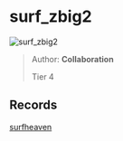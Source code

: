 
# surf_zbig2

![surf_zbig2](https://raw.githubusercontent.com/Sayt123/SurfMapPics/Maps-and-bonuses/csgo/surf_zbig2.jpg)

> Author: **Collaboration**
>
> Tier 4

## Records

[surfheaven](https://surfheaven.eu/map/surf_zbig2)
